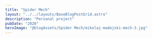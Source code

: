 ```yaml
---
title: "Spider Mech"
layout: "../../layouts/BaseBlogPostGrid.astro"
description: "Personal project"
pubDate: "2020"
heroImage: "@blogAssets/Spider Mech/mikolaj-madejski-mech-3.jpg"
---
```



<BaseBlogHeadTile
  index="1"
  title={frontmatter.title}
  date={frontmatter.pubDate}
  text="Done in Fusion 360, Blender and RizomUV"
  gridPosition="1/1/1/3"
/>

<BaseBlogImage
  src="@blogAssets/Spider Mech/mikolaj-madejski-mech-1.jpg"
  index={1}
  gridPosition="1/3/1/3"
/>

<BaseBlogImage
  src="@blogAssets/Spider Mech/mikolaj-madejski-mech-2.jpg"
  index={1}
  gridPosition="2/1/2/1"
/>

<BaseBlogImage
  src="@blogAssets/Spider Mech/mikolaj-madejski-mech-3.jpg"
  index={1}
  gridPosition="2/2/2/2"
/>

<BaseBlogImage
  src="@blogAssets/Spider Mech/mikolaj-madejski-mech-4.jpg"
  index={1}
  gridPosition="2/3/2/3"
/>

<BaseBlogImage
  src="@blogAssets/Spider Mech/mikolaj-madejski-mech-5.jpg"
  index={1}
  gridPosition="3/1/3/3"
/>
